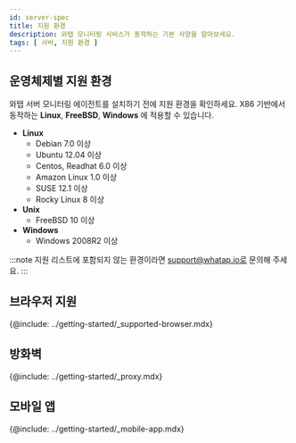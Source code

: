 ```yaml
---
id: server-spec
title: 지원 환경
description: 와탭 모니터링 서비스가 동작하는 기본 사양을 알아보세요.
tags: [ 서버, 지원 환경 ]
---
```


## 운영체제별 지원 환경

와탭 서버 모니터링 에이전트를 설치하기 전에 지원 환경을 확인하세요. X86 기반에서 동작하는 **Linux**, **FreeBSD**, **Windows** 에 적용할 수 있습니다.

* **Linux**  
    * Debian 7.0 이상 
    * Ubuntu 12.04 이상
    * Centos, Readhat 6.0 이상
    * Amazon Linux 1.0 이상
    * SUSE 12.1 이상
    * Rocky Linux 8 이상
* **Unix**  
    * FreeBSD 10 이상
* **Windows**    
    * Windows 2008R2 이상    

:::note
지원 리스트에 포함되지 않는 환경이라면 support@whatap.io로 문의해 주세요.
:::

## 브라우저 지원

{@include: ../getting-started/_supported-browser.mdx}

## 방화벽

{@include: ../getting-started/_proxy.mdx}

## 모바일 앱

{@include: ../getting-started/_mobile-app.mdx}